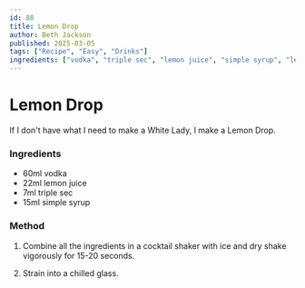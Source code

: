 ```yaml
---
id: 88
title: Lemon Drop
author: Beth Jackson
published: 2025-03-05
tags: ["Recipe", "Easy", "Drinks"]
ingredients: ["vodka", "triple sec", "lemon juice", "simple syrup", "lemon"]
---
```


# Lemon Drop

<BlogTextWrapper>

If I don't have what I need to make a White Lady, I make a Lemon Drop.

</BlogTextWrapper>

<BlogTextWrapper>

### Ingredients

- 60ml vodka
- 22ml lemon juice
- 7ml triple sec
- 15ml simple syrup

### Method

1. Combine all the ingredients in a cocktail shaker with ice and dry shake vigorously for 15-20 seconds.

2. Strain into a chilled glass.

</BlogTextWrapper>

<ClickableTags tags={tags} />
